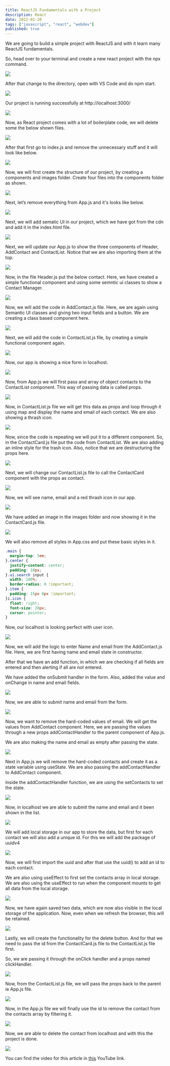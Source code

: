 ```yaml
---
title: ReactJS Fundamentals with a Project
description: React
date: 2022-02-20
tags: ["javascript", "react", "webdev"]
published: true
---
```


We are going to build a simple project with ReactJS and with it learn many ReactJS fundamentals.

So, head over to your terminal and create a new react project with the npx command.

![](https://res.cloudinary.com/dxkxvfo2o/image/upload/v1749876241/14-Jun-25/reactjs-fundamentals/1_ngdcde.webp)

After that change to the directory, open with VS Code and do npm start.

![](https://res.cloudinary.com/dxkxvfo2o/image/upload/v1749876242/14-Jun-25/reactjs-fundamentals/2_qobaji.webp)

Our project is running successfully at http://localhost:3000/

![](https://res.cloudinary.com/dxkxvfo2o/image/upload/v1749876241/14-Jun-25/reactjs-fundamentals/3_skitro.webp)

Now, as React project comes with a lot of boilerplate code, we will delete some the below shown files.

![](https://res.cloudinary.com/dxkxvfo2o/image/upload/v1749876240/14-Jun-25/reactjs-fundamentals/4_gtnghb.webp)

After that first go to index.js and remove the unnecessary stuff and it will look like below.

![](https://res.cloudinary.com/dxkxvfo2o/image/upload/v1749876240/14-Jun-25/reactjs-fundamentals/5_ejfyhz.webp)

Now, we will first create the structure of our project, by creating a components and images folder. Create four files into the components folder as shown.

![](https://res.cloudinary.com/dxkxvfo2o/image/upload/v1749876240/14-Jun-25/reactjs-fundamentals/6_qwbqvr.webp)

Next, let’s remove everything from App.js and it's looks like below.

![](https://res.cloudinary.com/dxkxvfo2o/image/upload/v1749876239/14-Jun-25/reactjs-fundamentals/7_bziznd.webp)

Next, we will add sematic UI in our project, which we have got from the cdn and add it in the index.html file.

![](https://res.cloudinary.com/dxkxvfo2o/image/upload/v1749876239/14-Jun-25/reactjs-fundamentals/8_ubvz9s.webp)

Next, we will update our App.js to show the three components of Header, AddContact and ContactList. Notice that we are also importing them at the top.

![](https://res.cloudinary.com/dxkxvfo2o/image/upload/v1749876239/14-Jun-25/reactjs-fundamentals/9_fhofyn.webp)

Now, in the file Header.js put the below contact. Here, we have created a simple functional component and using some semntic ui classes to show a Contact Manager.

![](https://res.cloudinary.com/dxkxvfo2o/image/upload/v1749876238/14-Jun-25/reactjs-fundamentals/10_lai1a6.webp)

Now, we will add the code in AddContact.js file. Here, we are again using Semantic UI classes and giving two input fields and a button. We are creating a class based component here.

![](https://res.cloudinary.com/dxkxvfo2o/image/upload/v1749876238/14-Jun-25/reactjs-fundamentals/11_tmez0n.webp)

Next, we will add the code in ContactList.js file, by creating a simple functional component again.

![](https://res.cloudinary.com/dxkxvfo2o/image/upload/v1749876238/14-Jun-25/reactjs-fundamentals/12_qdrqwu.webp)

Now, our app is showing a nice form in localhost.

![](https://res.cloudinary.com/dxkxvfo2o/image/upload/v1749876238/14-Jun-25/reactjs-fundamentals/13_ksylvg.webp)

Now, from App.js we will first pass and array of object contacts to the ContactList component. This way of passing data is called props.

![](https://res.cloudinary.com/dxkxvfo2o/image/upload/v1749876237/14-Jun-25/reactjs-fundamentals/14_hwwxgg.webp)

Now, in ContactList.js file we will get this data as props and loop through it using map and display the name and email of each contact. We are also showing a thrash icon.

![](https://res.cloudinary.com/dxkxvfo2o/image/upload/v1749876237/14-Jun-25/reactjs-fundamentals/15_zvkrre.webp)

Now, since the code is repeating we will put it to a different component. So, in the ContactCard.js file put the code from ContactList. We are also adding an inline style for the trash icon. Also, notice that we are destructuring the props here.

![](https://res.cloudinary.com/dxkxvfo2o/image/upload/v1749876236/14-Jun-25/reactjs-fundamentals/16_d7esmw.webp)

Next, we will change our ContactList.js file to call the ContactCard component with the props as contact.

![](https://res.cloudinary.com/dxkxvfo2o/image/upload/v1749876236/14-Jun-25/reactjs-fundamentals/17_uknwfa.webp)

Now, we will see name, email and a red thrash icon in our app.

![](https://res.cloudinary.com/dxkxvfo2o/image/upload/v1749876236/14-Jun-25/reactjs-fundamentals/18_lyqhtb.webp)

We have added an image in the images folder and now showing it in the ContactCard.js file.

![](https://res.cloudinary.com/dxkxvfo2o/image/upload/v1749876236/14-Jun-25/reactjs-fundamentals/19_zpk0zx.webp)

We will also remove all styles in App.css and put these basic styles in it.

```css
.main {
  margin-top: 5em;
}.center {
  justify-content: center;
  padding: 10px;
}.ui.search input {
  width: 100%;
  border-radius: 0 !important;
}.item {
  padding: 15px 0px !important;
}i.icon {
  float: right;
  font-size: 20px;
  cursor: pointer;
}
```
Now, our localhost is looking perfect with user icon.

![](https://res.cloudinary.com/dxkxvfo2o/image/upload/v1749876236/14-Jun-25/reactjs-fundamentals/20_xhapfe.webp)

Now, we will add the logic to enter Name and email from the AddContact.js file. Here, we are first having name and email state in constructor.

After that we have an add function, in which we are checking if all fields are entered and then alerting if all are not entered.

We have added the onSubmit handler in the form. Also, added the value and onChange in name and email fields.

![](https://res.cloudinary.com/dxkxvfo2o/image/upload/v1749876236/14-Jun-25/reactjs-fundamentals/21_uidibu.webp)

Now, we are able to submit name and email from the form.

![](https://res.cloudinary.com/dxkxvfo2o/image/upload/v1749876236/14-Jun-25/reactjs-fundamentals/22_gbsgtu.webp)

Now, we want to remove the hard-coded values of email. We will get the values from AddContact component. Here, we are passing the values through a new props addContactHandler to the parent component of App.js.

We are also making the name and email as empty after passing the state.

![](https://res.cloudinary.com/dxkxvfo2o/image/upload/v1749876235/14-Jun-25/reactjs-fundamentals/23_gkw8s7.webp)

Next in App.js we will remove the hard-coded contacts and create it as a state variable using useState. We are also passing the addContactHandler to AddContact component.

Inside the addContactHandler function, we are using the setContacts to set the state.

![](https://res.cloudinary.com/dxkxvfo2o/image/upload/v1749876236/14-Jun-25/reactjs-fundamentals/24_f1aqcw.webp)

Now, in localhost we are able to submit the name and email and it been shown in the list.

![](https://res.cloudinary.com/dxkxvfo2o/image/upload/v1749876235/14-Jun-25/reactjs-fundamentals/25_n7fxma.webp)

We will add local storage in our app to store the data, but first for each contact we will also add a unique id. For this we will add the package of uuidv4

![](https://res.cloudinary.com/dxkxvfo2o/image/upload/v1749876235/14-Jun-25/reactjs-fundamentals/26_hzfgcb.webp)

Now, we will first import the uuid and after that use the uuid() to add an id to each contact.

We are also using useEffect to first set the contacts array in local storage. We are also using the useEffect to run when the component mounts to get all data from the local storage.

![](https://res.cloudinary.com/dxkxvfo2o/image/upload/v1749876235/14-Jun-25/reactjs-fundamentals/27_jwn5gt.webp)

Now, we have again saved two data, which are now also visible in the local storage of the application. Now, even when we refresh the browser, this will be retained.

![](https://res.cloudinary.com/dxkxvfo2o/image/upload/v1749876235/14-Jun-25/reactjs-fundamentals/28_m2luty.webp)

Lastly, we will create the functionality for the delete button. And for that we need to pass the id from the ContactCard.js file to the ContactList.js file first.

So, we are passing it through the onClick handler and a props named clickHandler.

![](https://res.cloudinary.com/dxkxvfo2o/image/upload/v1749876235/14-Jun-25/reactjs-fundamentals/29_dwpske.webp)

Now, from the ContactList.js file, we will pass the props back to the parent ie App.js file.

![](https://res.cloudinary.com/dxkxvfo2o/image/upload/v1749876235/14-Jun-25/reactjs-fundamentals/30_v1rtm3.webp)

Now, in the App.js file we will finally use the id to remove the contact from the contacts array by filtering it.

![](https://res.cloudinary.com/dxkxvfo2o/image/upload/v1749876235/14-Jun-25/reactjs-fundamentals/31_xcgvqo.webp)

Now, we are able to delete the contact from localhost and with this the project is done.

![](https://res.cloudinary.com/dxkxvfo2o/image/upload/v1749876234/14-Jun-25/reactjs-fundamentals/32_ka08fn.webp)

You can find the video for this article in [this](https://www.youtube.com/watch?v=tzXY34dOGnY) YouTube link.
